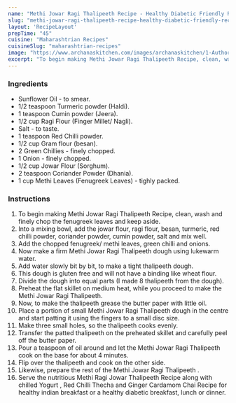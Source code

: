 ---
name: "Methi Jowar Ragi Thalipeeth Recipe - Healthy Diabetic Friendly Recipe"
slug: "methi-jowar-ragi-thalipeeth-recipe-healthy-diabetic-friendly-recipe"
layout: 'RecipeLayout'
prepTime: "45"
cuisine: "Maharashtrian Recipes"
cuisineSlug: "maharashtrian-recipes"
image: "https://www.archanaskitchen.com/images/archanaskitchen/1-Author/nithya.anantham/Methi_Thalipeeth_Recipe_Maharashtrian_Style_Mixed_Flour_Flatbread_with_Fenugreek_Leaves.jpg"
excerpt: "To begin making Methi Jowar Ragi Thalipeeth Recipe, clean, wash and finely chop the fenugreek leaves and keep aside"
---

### Ingredients

- Sunflower Oil - to smear.
- 1/2 teaspoon Turmeric powder (Haldi).
- 1 teaspoon Cumin powder (Jeera).
- 1/2 cup Ragi Flour (Finger Millet/ Nagli).
- Salt - to taste.
- 1 teaspoon Red Chilli powder.
- 1/2 cup Gram flour (besan).
- 2 Green Chillies - finely chopped.
- 1 Onion - finely chopped.
- 1/2 cup Jowar Flour (Sorghum).
- 2 teaspoon Coriander Powder (Dhania).
- 1 cup Methi Leaves (Fenugreek Leaves) - tighly packed.

### Instructions

1. To begin making Methi Jowar Ragi Thalipeeth Recipe, clean, wash and finely chop the fenugreek leaves and keep aside.
1. Into a mixing bowl, add the jowar flour, ragi flour, besan, turmeric, red chilli powder, coriander powder, cumin powder, salt and mix well.
1. Add the chopped fenugreek/ methi leaves, green chilli and onions.
1. Now make a firm Methi Jowar Ragi Thalipeeth dough using lukewarm water.
1. Add water slowly bit by bit, to make a tight thalipeeth dough.
1. This dough is gluten free and will not have a binding like wheat flour.
1. Divide the dough into equal parts (I made 8 thalipeeth from the dough).
1. Preheat the flat skillet on medium heat, while you proceed to make the Methi Jowar Ragi Thalipeeth.
1. Now, to make the thalipeeth grease the butter paper with little oil.
1. Place a portion of small Methi Jowar Ragi Thalipeeth dough in the centre and start patting it using the fingers to a small disc size.
1. Make three small holes, so the thalipeeth cooks evenly.
1. Transfer the patted thalipeeth on the preheated skillet and carefully peel off the butter paper.
1. Pour a teaspoon of oil around and let the Methi Jowar Ragi Thalipeeth cook on the base for about 4 minutes.
1. Flip over the thalipeeth and cook on the other side.
1. Likewise, prepare the rest of the Methi Jowar Ragi Thalipeeth .
1. Serve the nutritious Methi Ragi Jowar Thalipeeth Recipe along with chilled Yogurt , Red Chilli Thecha and Ginger Cardamom Chai Recipe for healthy indian breakfast or a healthy diabetic breakfast, lunch or dinner.
